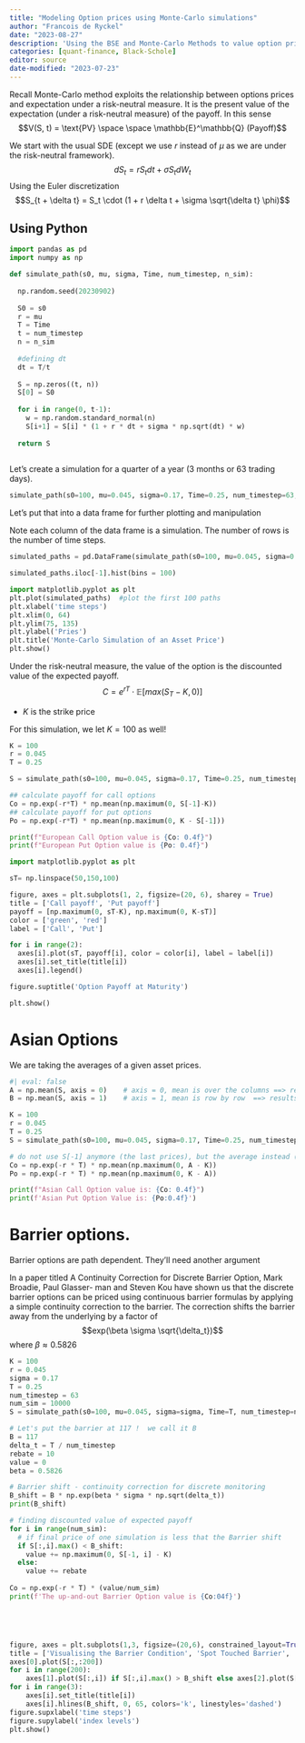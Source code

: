 ```yaml
---
title: "Modeling Option prices using Monte-Carlo simulations"
author: "Francois de Ryckel"
date: "2023-08-27"
description: 'Using the BSE and Monte-Carlo Methods to value option prices'
categories: [quant-finance, Black-Schole]
editor: source
date-modified: "2023-07-23"
---
```


Recall Monte-Carlo method exploits the relationship between options prices and expectation under a risk-neutral measure. It is the present value of the expectation (under a risk-neutral measure) of the payoff.  In this sense $$V(S, t) = \text{PV} \space \space \mathbb{E}^\mathbb{Q} (Payoff)$$

We start with the usual SDE (except we use $r$ instead of $\mu$ as we are under the risk-neutral framework). 
$$dS_t = r S_t dt + \sigma S_t dW_t$$
Using the Euler discretization 
$$S_{t + \delta t} = S_t \cdot (1 + r \delta t + \sigma \sqrt{\delta t} \phi)$$


## Using Python 

```python
import pandas as pd
import numpy as np

def simulate_path(s0, mu, sigma, Time, num_timestep, n_sim): 
  
  np.random.seed(20230902)
  
  S0 = s0
  r = mu
  T = Time
  t = num_timestep 
  n = n_sim 
  
  #defining dt
  dt = T/t
  
  S = np.zeros((t, n))
  S[0] = S0
  
  for i in range(0, t-1): 
    w = np.random.standard_normal(n)
    S[i+1] = S[i] * (1 + r * dt + sigma * np.sqrt(dt) * w)
  
  return S
  
```

Let's create a simulation for a quarter of a year (3 months or 63 trading days). 

```python
simulate_path(s0=100, mu=0.045, sigma=0.17, Time=0.25, num_timestep=63, n_sim=100)
```

Let's put that into a data frame for further plotting and manipulation

Note each column of the data frame is a simulation.  The number of rows is the number of time steps. 

```python
simulated_paths = pd.DataFrame(simulate_path(s0=100, mu=0.045, sigma=0.17, Time=0.25, num_timestep=63, n_sim=100))
```

```python

simulated_paths.iloc[-1].hist(bins = 100)

```


```python
import matplotlib.pyplot as plt
plt.plot(simulated_paths)  #plot the first 100 paths
plt.xlabel('time steps')
plt.xlim(0, 64)
plt.ylim(75, 135)
plt.ylabel('Pries')
plt.title('Monte-Carlo Simulation of an Asset Price')
plt.show()
```

Under the risk-neutral measure, the value of the option is the discounted value of the expected payoff. 
$$C = e^{rT} \cdot \mathbb{E}[max(S_T - K, 0)]$$

* $K$ is the strike price

For this simulation, we let $K=100$ as well! 

```python
K = 100
r = 0.045
T = 0.25 

S = simulate_path(s0=100, mu=0.045, sigma=0.17, Time=0.25, num_timestep=63, n_sim=10000)

## calculate payoff for call options 
Co = np.exp(-r*T) * np.mean(np.maximum(0, S[-1]-K))
## calculate payoff for put options 
Po = np.exp(-r*T) * np.mean(np.maximum(0, K - S[-1]))

print(f"European Call Option value is {Co: 0.4f}")
print(f"European Put Option value is {Po: 0.4f}")
```



```python
import matplotlib.pyplot as plt

sT= np.linspace(50,150,100)

figure, axes = plt.subplots(1, 2, figsize=(20, 6), sharey = True)
title = ['Call payoff', 'Put payoff']
payoff = [np.maximum(0, sT-K), np.maximum(0, K-sT)] 
color = ['green', 'red'] 
label = ['Call', 'Put']

for i in range(2): 
  axes[i].plot(sT, payoff[i], color = color[i], label = label[i])
  axes[i].set_title(title[i])
  axes[i].legend()

figure.suptitle('Option Payoff at Maturity')

plt.show()
```

# Asian Options

We are taking the averages of a given asset prices. 

```python
#| eval: false
A = np.mean(S, axis = 0)    # axis = 0, mean is over the columns ==> results is 1000 means. We had a 1000 simulations of 63 steps. 
B = np.mean(S, axis = 1)    # axis = 1, mean is row by row  ==> results is 63 means

K = 100
r = 0.045
T = 0.25 
S = simulate_path(s0=100, mu=0.045, sigma=0.17, Time=0.25, num_timestep=63, n_sim=10000)

# do not use S[-1] anymore (the last prices), but the average instead (here it is A)
Co = np.exp(-r * T) * np.mean(np.maximum(0, A - K))
Po = np.exp(-r * T) * np.mean(np.maximum(0, K - A))

print(f"Asian Call Option value is: {Co: 0.4f}")
print(f'Asian Put Option Value is: {Po:0.4f}')
```

# Barrier options.  
Barrier options are path dependent.  They'll need another argument 

::: {.callout-note}
In a paper titled A Continuity Correction for Discrete Barrier Option, Mark Broadie, Paul Glasser- man and Steven Kou have shown us that the discrete barrier options can be priced using continuous barrier formulas by applying a simple continuity correction to the barrier. The correction shifts the barrier away from the underlying by a factor of
$$exp(\beta \sigma \sqrt{\delta_t})$$
where $\beta \approx 0.5826$
:::

```python
K = 100
r = 0.045
sigma = 0.17
T = 0.25 
num_timestep = 63
num_sim = 10000
S = simulate_path(s0=100, mu=0.045, sigma=sigma, Time=T, num_timestep=num_timestep, n_sim=num_sim)

# Let's put the barrier at 117 !  we call it B
B = 117
delta_t = T / num_timestep
rebate = 10
value = 0
beta = 0.5826

# Barrier shift - continuity correction for discrete monitoring
B_shift = B * np.exp(beta * sigma * np.sqrt(delta_t))
print(B_shift)

# finding discounted value of expected payoff
for i in range(num_sim): 
  # if final price of one simulation is less that the Barrier shift
  if S[:,i].max() < B_shift: 
    value += np.maximum(0, S[-1, i] - K)
  else: 
    value += rebate
    
Co = np.exp(-r * T) * (value/num_sim)
print(f'The up-and-out Barrier Option value is {Co:04f}')






```

```python
figure, axes = plt.subplots(1,3, figsize=(20,6), constrained_layout=True)
title = ['Visualising the Barrier Condition', 'Spot Touched Barrier', 'Spot Below Barrier']
axes[0].plot(S[:,:200])
for i in range(200):
    axes[1].plot(S[:,i]) if S[:,i].max() > B_shift else axes[2].plot(S[:,i])
for i in range(3):
    axes[i].set_title(title[i])
    axes[i].hlines(B_shift, 0, 65, colors='k', linestyles='dashed')
figure.supxlabel('time steps')
figure.supylabel('index levels')
plt.show()
```

